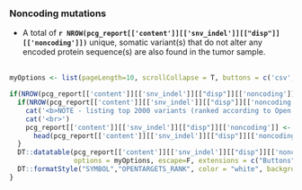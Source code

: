 ### Noncoding mutations

- A total of __`r NROW(pcg_report[['content']][['snv_indel']][["disp"]][['noncoding']])`__ unique, somatic variant(s) that do not alter any encoded protein sequence(s) are also found in the tumor sample.
<br><br>

```r

myOptions <- list(pageLength=10, scrollCollapse = T, buttons = c('csv','excel'),dom = 'Bfrtip')

if(NROW(pcg_report[['content']][['snv_indel']][["disp"]][['noncoding']]) > 0){
  if(NROW(pcg_report[['content']][['snv_indel']][["disp"]][['noncoding']]) > 2000){
    cat('<b>NOTE - listing top 2000 variants (ranked according to Open Targets phenotype association score) </b><br>',sep="\n")
    cat('<br>')
    pcg_report[['content']][['snv_indel']][["disp"]][['noncoding']] <- 
      head(pcg_report[['content']][['snv_indel']][["disp"]][['noncoding']], 2000)
  }
  DT::datatable(pcg_report[['content']][['snv_indel']][["disp"]][['noncoding']], 
                options = myOptions, escape=F, extensions = c("Buttons","Responsive")) |>
  DT::formatStyle("SYMBOL","OPENTARGETS_RANK", color = "white", backgroundColor = DT::styleInterval(pcg_report[['content']][['report_display_config']][['opentargets_rank']][['breaks']], pcg_report[['content']][['report_display_config']][['opentargets_rank']][['colors']]))
}

```
<br><br>
